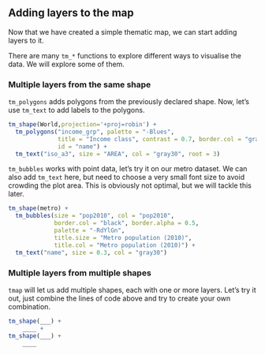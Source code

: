 ## Adding layers to the map 

Now that we have created a simple thematic map, we can start adding layers to it. 

There are many `tm_*` functions to explore different ways to visualise the data. We will explore some of them.

### Multiple layers from the same shape

`tm_polygons` adds polygons from the previously declared shape. Now, let's use `tm_text` to add labels to the polygons. 

```r
tm_shape(World,projection='+proj=robin') + 
  tm_polygons("income_grp", palette = "-Blues", 
              title = "Income class", contrast = 0.7, border.col = "gray30",
              id = "name") +
  tm_text("iso_a3", size = "AREA", col = "gray30", root = 3)
```

`tm_bubbles` works with point data, let's try it on our metro dataset. We can also add `tm_text` here, but need to choose a very small font size to avoid crowding the plot area. This is obviously not optimal, but we will tackle this later.

```r
tm_shape(metro) + 
  tm_bubbles(size = "pop2010", col = "pop2010",
             border.col = "black", border.alpha = 0.5,
             palette = "-RdYlGn",
             title.size = "Metro population (2010)",
             title.col = "Metro population (2010)") +
  tm_text("name", size = 0.3, col = "gray30")
```


### Multiple layers from multiple shapes

`tmap` will let us add multiple shapes, each with one or more layers. Let's try it out, just combine the lines of code above and try to create your own combination.

```r
tm_shape(___) +
    ____ +
tm_shape(___) +
    ____
```